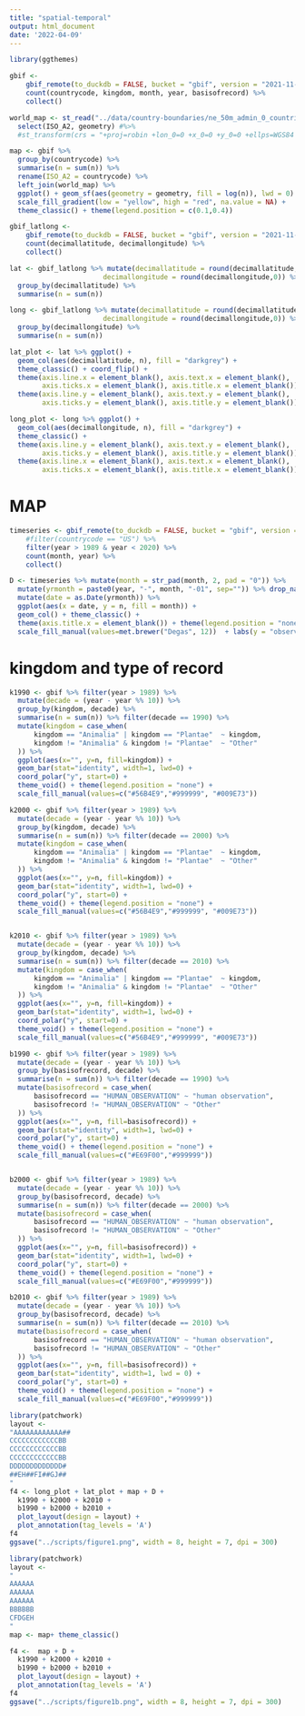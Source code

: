 ```yaml
---
title: "spatial-temporal"
output: html_document
date: '2022-04-09'
---
```


```r
library(ggthemes)
```

```r
gbif <-  
    gbif_remote(to_duckdb = FALSE, bucket = "gbif", version = "2021-11-01", endpoint_override = "minio.carlboettiger.info") %>%
    count(countrycode, kingdom, month, year, basisofrecord) %>%
    collect()
```

```r
world_map <- st_read("../data/country-boundaries/ne_50m_admin_0_countries.shp") %>%
  select(ISO_A2, geometry) #%>%
  #st_transform(crs = "+proj=robin +lon_0=0 +x_0=0 +y_0=0 +ellps=WGS84 +datum=WGS84 +units=m +no_defs" )
```

```r
map <- gbif %>%
  group_by(countrycode) %>%
  summarise(n = sum(n)) %>%
  rename(ISO_A2 = countrycode) %>%
  left_join(world_map) %>%
  ggplot() + geom_sf(aes(geometry = geometry, fill = log(n)), lwd = 0) +
  scale_fill_gradient(low = "yellow", high = "red", na.value = NA) +
  theme_classic() + theme(legend.position = c(0.1,0.4))
```
```r
gbif_latlong <-  
    gbif_remote(to_duckdb = FALSE, bucket = "gbif", version = "2021-11-01", endpoint_override = "minio.carlboettiger.info") %>%
    count(decimallatitude, decimallongitude) %>%
    collect()
```

```r
lat <- gbif_latlong %>% mutate(decimallatitude = round(decimallatitude,0),
                       decimallongitude = round(decimallongitude,0)) %>%
  group_by(decimallatitude) %>%
  summarise(n = sum(n))

long <- gbif_latlong %>% mutate(decimallatitude = round(decimallatitude,0),
                       decimallongitude = round(decimallongitude,0)) %>%
  group_by(decimallongitude) %>%
  summarise(n = sum(n))
```


```r
lat_plot <- lat %>% ggplot() +
  geom_col(aes(decimallatitude, n), fill = "darkgrey") +
  theme_classic() + coord_flip() +
  theme(axis.line.x = element_blank(), axis.text.x = element_blank(), 
        axis.ticks.x = element_blank(), axis.title.x = element_blank()) +
  theme(axis.line.y = element_blank(), axis.text.y = element_blank(), 
        axis.ticks.y = element_blank(), axis.title.y = element_blank())

long_plot <- long %>% ggplot() +
  geom_col(aes(decimallongitude, n), fill = "darkgrey") + 
  theme_classic() +
  theme(axis.line.y = element_blank(), axis.text.y = element_blank(), 
        axis.ticks.y = element_blank(), axis.title.y = element_blank()) +
  theme(axis.line.x = element_blank(), axis.text.x = element_blank(), 
        axis.ticks.x = element_blank(), axis.title.x = element_blank()) 
```


# MAP



```r
timeseries <- gbif_remote(to_duckdb = FALSE, bucket = "gbif", version = "2021-11-01", endpoint_override = "minio.carlboettiger.info") %>%
    #filter(countrycode == "US") %>%
    filter(year > 1989 & year < 2020) %>%
    count(month, year) %>%
    collect()

D <- timeseries %>% mutate(month = str_pad(month, 2, pad = "0")) %>%
  mutate(yrmonth = paste0(year, "-", month, "-01", sep="")) %>% drop_na() %>%
  mutate(date = as.Date(yrmonth)) %>%
  ggplot(aes(x = date, y = n, fill = month)) + 
  geom_col() + theme_classic() +
  theme(axis.title.x = element_blank()) + theme(legend.position = "none") +
  scale_fill_manual(values=met.brewer("Degas", 12))  + labs(y = "observations per month")
```


# kingdom and type of record

```r
k1990 <- gbif %>% filter(year > 1989) %>%
  mutate(decade = (year - year %% 10)) %>%
  group_by(kingdom, decade) %>%
  summarise(n = sum(n)) %>% filter(decade == 1990) %>%
  mutate(kingdom = case_when(
      kingdom == "Animalia" | kingdom == "Plantae"  ~ kingdom,
      kingdom != "Animalia" & kingdom != "Plantae"  ~ "Other"
  )) %>%
  ggplot(aes(x="", y=n, fill=kingdom)) +
  geom_bar(stat="identity", width=1, lwd=0) +
  coord_polar("y", start=0) +
  theme_void() + theme(legend.position = "none") +
  scale_fill_manual(values=c("#56B4E9","#999999", "#009E73"))

k2000 <- gbif %>% filter(year > 1989) %>%
  mutate(decade = (year - year %% 10)) %>%
  group_by(kingdom, decade) %>%
  summarise(n = sum(n)) %>% filter(decade == 2000) %>%
  mutate(kingdom = case_when(
      kingdom == "Animalia" | kingdom == "Plantae"  ~ kingdom,
      kingdom != "Animalia" & kingdom != "Plantae"  ~ "Other"
  )) %>%
  ggplot(aes(x="", y=n, fill=kingdom)) +
  geom_bar(stat="identity", width=1, lwd=0) +
  coord_polar("y", start=0) +
  theme_void() + theme(legend.position = "none") +
  scale_fill_manual(values=c("#56B4E9","#999999", "#009E73"))


k2010 <- gbif %>% filter(year > 1989) %>%
  mutate(decade = (year - year %% 10)) %>%
  group_by(kingdom, decade) %>%
  summarise(n = sum(n)) %>% filter(decade == 2010) %>%
  mutate(kingdom = case_when(
      kingdom == "Animalia" | kingdom == "Plantae"  ~ kingdom,
      kingdom != "Animalia" & kingdom != "Plantae"  ~ "Other"
  )) %>%
  ggplot(aes(x="", y=n, fill=kingdom)) +
  geom_bar(stat="identity", width=1, lwd=0) +
  coord_polar("y", start=0) +
  theme_void() + theme(legend.position = "none") +
  scale_fill_manual(values=c("#56B4E9","#999999", "#009E73"))

```


```r
b1990 <- gbif %>% filter(year > 1989) %>%
  mutate(decade = (year - year %% 10)) %>%
  group_by(basisofrecord, decade) %>%
  summarise(n = sum(n)) %>% filter(decade == 1990) %>%
  mutate(basisofrecord = case_when(
      basisofrecord == "HUMAN_OBSERVATION" ~ "human observation",
      basisofrecord != "HUMAN_OBSERVATION" ~ "Other"
  )) %>%
  ggplot(aes(x="", y=n, fill=basisofrecord)) +
  geom_bar(stat="identity", width=1, lwd=0) +
  coord_polar("y", start=0) +
  theme_void() + theme(legend.position = "none") +
  scale_fill_manual(values=c("#E69F00","#999999"))


b2000 <- gbif %>% filter(year > 1989) %>%
  mutate(decade = (year - year %% 10)) %>%
  group_by(basisofrecord, decade) %>%
  summarise(n = sum(n)) %>% filter(decade == 2000) %>%
  mutate(basisofrecord = case_when(
      basisofrecord == "HUMAN_OBSERVATION" ~ "human observation",
      basisofrecord != "HUMAN_OBSERVATION" ~ "Other"
  )) %>%
  ggplot(aes(x="", y=n, fill=basisofrecord)) +
  geom_bar(stat="identity", width=1, lwd=0) +
  coord_polar("y", start=0) +
  theme_void() + theme(legend.position = "none") +
  scale_fill_manual(values=c("#E69F00","#999999"))

b2010 <- gbif %>% filter(year > 1989) %>%
  mutate(decade = (year - year %% 10)) %>%
  group_by(basisofrecord, decade) %>%
  summarise(n = sum(n)) %>% filter(decade == 2010) %>%
  mutate(basisofrecord = case_when(
      basisofrecord == "HUMAN_OBSERVATION" ~ "human observation",
      basisofrecord != "HUMAN_OBSERVATION" ~ "Other"
  )) %>%
  ggplot(aes(x="", y=n, fill=basisofrecord)) +
  geom_bar(stat="identity", width=1, lwd = 0) +
  coord_polar("y", start=0) +
  theme_void() + theme(legend.position = "none") +
  scale_fill_manual(values=c("#E69F00","#999999"))
```


```r
library(patchwork)
layout <- 
"AAAAAAAAAAAA##
CCCCCCCCCCCCBB
CCCCCCCCCCCCBB
CCCCCCCCCCCCBB
DDDDDDDDDDDDD#
##EH##FI##GJ##
"
f4 <- long_plot + lat_plot + map + D +
  k1990 + k2000 + k2010 + 
  b1990 + b2000 + b2010 +
  plot_layout(design = layout) +
  plot_annotation(tag_levels = 'A')
f4
ggsave("../scripts/figure1.png", width = 8, height = 7, dpi = 300)
```


```r
library(patchwork)
layout <- 
"
AAAAAA
AAAAAA
AAAAAA
BBBBBB
CFDGEH
"
map <- map+ theme_classic()

f4 <-  map + D +
  k1990 + k2000 + k2010 + 
  b1990 + b2000 + b2010 +
  plot_layout(design = layout) +
  plot_annotation(tag_levels = 'A')
f4
ggsave("../scripts/figure1b.png", width = 8, height = 7, dpi = 300)
```
